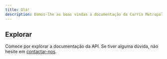 ```yaml
---
title: Olá!
description: Damos-lhe as boas vindas à documentação da Carris Metropolitana :)
---
```


## Explorar

Comece por explorar a documentação da API. Se tiver alguma dúvida, não hesite em [contactar-nos](/intro/contact-us).
